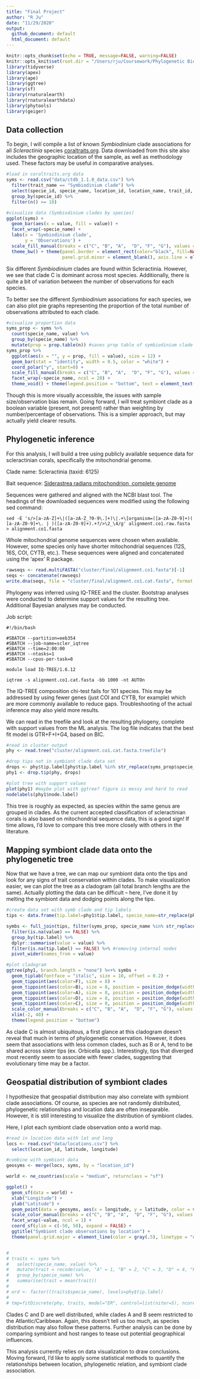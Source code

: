 ```yaml
---
title: "Final Project"
author: "R Ju"
date: "11/29/2020"
output:
  github_document: default
  html_document: default
---
```


```r
knitr::opts_chunk$set(echo = TRUE, message=FALSE, warning=FALSE)
knitr::opts_knit$set(root.dir = "/Users/rju/Coursework/Phylogenetic Biology/finalproject/")
library(tidyverse)
library(apex)
library(ape)
library(ggtree)
library(sf)
library(rnaturalearth)
library(rnaturalearthdata)
library(phytools)
library(geiger)
```


## Data collection

To begin, I will compile a list of known *Symbiodinium* clade associations for all *Scleractinia* species [coraltraits.org](coraltraits.org). Data downloaded from this site also includes the geographic location of the sample, as well as methodology used. These factors may be useful in comparative analyses.

```r
#load in coraltraits.org data
syms <- read.csv("data/ctdb_1.1.0_data.csv") %>%
  filter(trait_name == "Symbiodinium clade") %>%
  select(specie_id, specie_name, location_id, location_name, trait_id, trait_name, methodology_id, methodology_name, value) %>%
  group_by(specie_id) %>%
  filter(n() >= 10)

#visualize data (Symbiodinium clades by species)
ggplot(syms) +
  geom_bar(aes(x = value, fill = value)) +
  facet_wrap(~specie_name) +
  labs(x = 'Symbiodinium clade',
       y = 'Observations') +
  scale_fill_manual(breaks = c("C", "B", "A",  "D", "F", "G"), values = c("tomato", "cornflowerblue", "seagreen2", "gold", "lightpink", "burlywood"), name = "Symbiodinium clade") +
  theme_bw() + theme(panel.border = element_rect(color="black", fill=NA, size=0.75), panel.grid.major = element_blank(),
                     panel.grid.minor = element_blank(), axis.line = element_blank())
```

Six different *Symbiodinium* clades are found within Scleractinia. However, we see that clade C is dominant across most species. Additionally, there is quite a bit of variation between the number of observations for each species. 

To better see the different *Symbiodinium* associations for each species, we can also plot pie graphs representing the proportion of the total number of observations attributed to each clade.

```r
#visualize proportion data
syms_prop <- syms %>%
  count(specie_name, value) %>%
  group_by(specie_name) %>%
  mutate(prop = prop.table(n)) #saves prop table of symbiodinium clade by species
syms_prop %>%
  ggplot(aes(x = "", y = prop, fill = value), size = 12) +
  geom_bar(stat = "identity", width = 0.5, color = "white") +
  coord_polar("y", start=0) +
  scale_fill_manual(breaks = c("C", "B", "A",  "D", "F", "G"), values = c("tomato", "cornflowerblue", "seagreen2", "gold", "lightpink", "burlywood"), name = "Symbiodinium clade") +
  facet_wrap(~specie_name, ncol = 20) +
  theme_void() + theme(legend.position = "bottom", text = element_text(size = 4))

```


Though this is more visually accessible, the issues with sample size/observation bias remain. Going forward, I will treat symbiont clade as a boolean variable (present, not present) rather than weighting by number/percentage of observations. This is a simpler approach, but may actually yield clearer results.



## Phylogenetic inference

For this analysis, I will build a tree using publicly available sequence data for scleractinian corals, specifically the mitochondrial genome.

Clade name: Scleractinia (taxid: 6125)


Bait sequence: [Siderastrea radians mitochondrion, complete genome](https://www.ncbi.nlm.nih.gov/nuccore/DQ643838.1?report=fasta)


Sequences were gathered and aligned with the NCBI blast tool. The headings of the downloaded sequences were modified using the following sed command:

    sed -E 's/>[a-zA-Z]+\|([a-zA-Z_?0-9\.]+)\|.+\[organism=([a-zA-Z0-9]+)( [a-zA-Z0-9]+\. | )([a-zA-Z0-9]+).+?/>\2_\4/g' alignment.co1.raw.fasta > alignment.co1.fasta
    

Whole mitochondrial genome sequences were chosen when available. However, some species only have shorter mitochondrial sequences (12S, 16S, COI, CYTB, etc.). These sequences were aligned and concatenated using the 'apex' R package.

```r
rawseqs <- read.multiFASTA("cluster/final/alignment.co1.fasta")[-1]
seqs <- concatenate(rawseqs)
write.dna(seqs, file = "cluster/final/alignment.co1.cat.fasta", format = "fasta")
```


Phylogeny was inferred using IQ-TREE and the cluster. Bootstrap analyses were conducted to determine support values for the resulting tree. Additional Bayesian analyses may be conducted. 

Job script:

    #!/bin/bash

    #SBATCH --partition=eeb354
    #SBATCH --job-name=scler_iqtree
    #SBATCH --time=2:00:00
    #SBATCH --ntasks=1
    #SBATCH --cpus-per-task=8

    module load IQ-TREE/1.6.12

    iqtree -s alignment.co1.cat.fasta -bb 1000 -nt AUTOn


The IQ-TREE composition chi-test fails for 101 species. This may be addressed by using fewer genes (just COI and CYTB, for example) which are more commonly available to reduce gaps. Troubleshooting of the actual inference may also yield more results.


We can read in the treefile and look at the resulting phylogeny, complete with support values from the ML analysis. The log file indicates that the best fit model is GTR+F+I+G4, based on BIC. 

```r
#read in cluster output
phy <- read.tree("cluster/alignment.co1.cat.fasta.treefile") 

#drop tips not in symbiont clade data set
drops <- phy$tip.label[phy$tip.label %in% str_replace(syms_prop$specie_name, " ", "_") == FALSE]
phy1 <- drop.tip(phy, drops)

#plot tree with support values
plot(phy1) #maybe plot with ggtree? figure is messy and hard to read
nodelabels(phy1$node.label)
```


This tree is roughly as expected, as species within the same genus are grouped in clades. As the current accepted classification of scleractinian corals is also based on mitochondrial sequence data, this is a good sign! If time allows, I'd love to compare this tree more closely with others in the literature.


## Mapping symbiont clade data onto the phylogenetic tree


Now that we have a tree, we can map our symbiont data onto the tips and look for any signs of trait conservation within clades. To make visualization easier, we can plot the tree as a cladogram (all total branch lengths are the same). Actually plotting the data can be difficult -- here, I've done it by melting the symbiont data and dodging points along the tips. 

```r
#create data set with symb clade and tip labels
tips <- data.frame(tip.label=phy1$tip.label, specie_name=str_replace(phy1$tip.label, "_", " "))

symbs <- full_join(tips, filter(syms_prop, specie_name %in% str_replace(phy1$tip.label, "_", " ") == TRUE), by="specie_name") %>%
  filter(is.na(value) == FALSE) %>%
  group_by(tip.label) %>%
  dplyr::summarise(value = value) %>%
  filter(is.na(tip.label) == FALSE) %>% #removing internal nodes
  pivot_wider(names_from = value)

#plot cladogram
ggtree(phy1, branch.length = "none") %<+% symbs +
  geom_tiplab(fontface = "italic", size = 10, offset = 0.2) +
  geom_tippoint(aes(color=F), size = 8) +
  geom_tippoint(aes(color=B), size = 8, position = position_dodge(width = 0.75)) +
  geom_tippoint(aes(color=A), size = 8, position = position_dodge(width = 1.5)) +
  geom_tippoint(aes(color=D), size = 8, position = position_dodge(width = 2.25)) +
  geom_tippoint(aes(color=C), size = 8, position = position_dodge(width = 3)) +
  scale_color_manual(breaks = c("C", "B", "A",  "D", "F", "G"), values = c("tomato", "cornflowerblue", "seagreen2", "gold", "lightpink", "burlywood"), name = "Symbiodinium clade") + 
  xlim(-2, 40) +  
  theme(legend.position = "bottom")
```

As clade C is almost ubiquitous, a first glance at this cladogram doesn't reveal that much in terms of phylogenetic conservation. However, it does seem that associations with less common clades, such as B or A, tend to be shared across sister tips (ex. Orbicella spp.). Interestingly, tips that diverged most recently seem to associate with fewer clades, suggesting that evolutionary time may be a factor. 


## Geospatial distribution of symbiont clades


I hypothesize that geospatial distribution may also correlate with symbiont clade associations. Of course, as species are not randomly distributed, phylogenetic relationships and location data are often inseparable. However, it is still interesting to visualize the distribution of symbiont clades.

Here, I plot each symbiont clade observation onto a world map.

```r
#read in location data with lat and long
locs <- read.csv("data/locations.csv") %>%
  select(location_id, latitude, longitude)

#combine with symbiont data
geosyms <- merge(locs, syms, by = "location_id")

world <- ne_countries(scale = "medium", returnclass = "sf")

ggplot() +
  geom_sf(data = world) +
  xlab("Longitude") + 
  ylab("Latitude") +
  geom_point(data = geosyms, aes(x = longitude, y = latitude, color = value), size = 2, alpha = 0.8) +
  scale_color_manual(breaks = c("C", "B", "A",  "D", "F", "G"), values = c("tomato", "cornflowerblue", "seagreen2", "gold", "lightpink", "burlywood"), name = "Symbiodinium clade") + 
  facet_wrap(~value, ncol = 1) +
  coord_sf(ylim = c(-50, 50), expand = FALSE) +
  ggtitle("Symbiont clade observations by location") +
  theme(panel.grid.major = element_line(color = gray(.5), linetype = "dashed", size = 0.5), panel.background = element_rect(fill = "aliceblue"))


# 
# traits <- syms %>%
#   select(specie_name, value) %>%
#   mutate(trait = recode(value, "A" = 1, "B" = 2, "C" = 3, "D" = 4, "F" = 5, "G" = 6)) %>%
#   group_by(specie_name) %>%
#   summarise(trait = mean(trait))
# 
# ord <- factor((traits$specie_name), levels=phy$tip.label)
# 
# tmp=fitDiscrete(phy, traits, model="ER", control=list(niter=5), ncores=2) #-7.119792

```


Clades C and D are well distributed, while clades A and B seem restricted to the Atlantic/Caribbean. Again, this doesn't tell us too much, as species distribution may also follow these patterns. Further analysis can be done by comparing symbiont and host ranges to tease out potential geographical influences.


This analysis currently relies on data visualization to draw conclusions. Moving forward, I'd like to apply some statistical methods to quantify the relationships between location, phylogenetic relation, and symbiont clade association.
